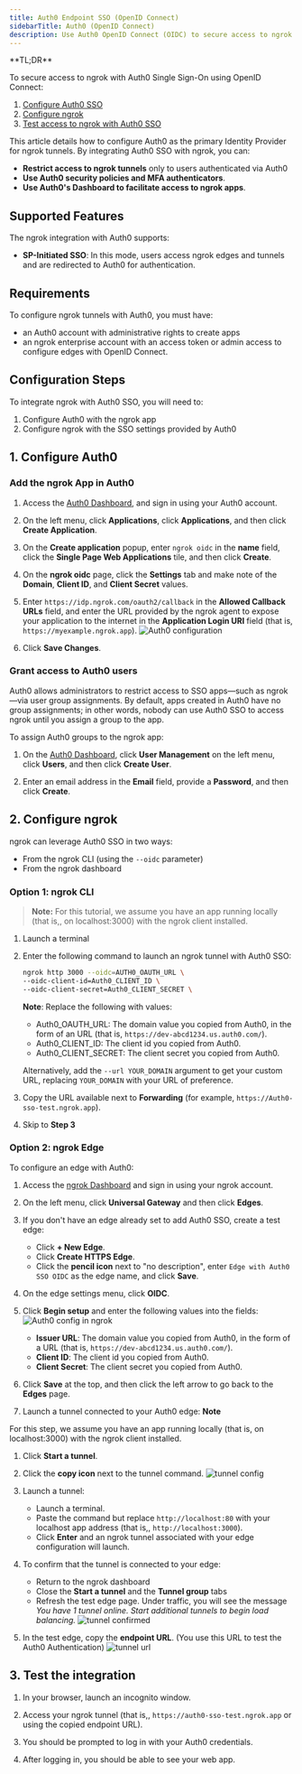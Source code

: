 ```yaml
---
title: Auth0 Endpoint SSO (OpenID Connect)
sidebarTitle: Auth0 (OpenID Connect)
description: Use Auth0 OpenID Connect (OIDC) to secure access to ngrok endpoints
---
```



<Disclaimer />
<Tip>
**TL;DR**

To secure access to ngrok with Auth0 Single Sign-On using OpenID Connect:

1. [Configure Auth0 SSO](#configure-Auth0)
1. [Configure ngrok](#configure-ngrok)
1. [Test access to ngrok with Auth0 SSO](#test-sso)
   </Tip>

This article details how to configure Auth0 as the primary Identity Provider for ngrok tunnels.
By integrating Auth0 SSO with ngrok, you can:

- **Restrict access to ngrok tunnels** only to users authenticated via Auth0
- **Use Auth0 security policies and MFA authenticators**.
- **Use Auth0's Dashboard to facilitate access to ngrok apps**.

## Supported Features

The ngrok integration with Auth0 supports:

- **SP-Initiated SSO**: In this mode, users access ngrok edges and tunnels and are redirected to Auth0 for authentication.

## Requirements

To configure ngrok tunnels with Auth0, you must have:

- an Auth0 account with administrative rights to create apps
- an ngrok enterprise account with an access token or admin access to configure edges with OpenID Connect.

## Configuration Steps

To integrate ngrok with Auth0 SSO, you will need to:

1. Configure Auth0 with the ngrok app
1. Configure ngrok with the SSO settings provided by Auth0

## 1. Configure Auth0

### Add the ngrok App in Auth0

1. Access the [Auth0 Dashboard](https://manage.auth0.com/dashboard/), and sign in using your Auth0 account.

1. On the left menu, click **Applications**, click **Applications**, and then click **Create Application**.

1. On the **Create application** popup, enter `ngrok oidc` in the **name** field, click the **Single Page Web Applications** tile, and then click **Create**.

1. On the **ngrok oidc** page, click the **Settings** tab and make note of the **Domain**, **Client ID**, and **Client Secret** values.

1. Enter `https://idp.ngrok.com/oauth2/callback` in the **Allowed Callback URLs** field, and enter the URL provided by the ngrok agent to expose your application to the internet in the **Application Login URI** field (that is, `https://myexample.ngrok.app`).
   ![Auth0 configuration](../img/auth0/img/ngrok_url_configuration_auth0.png)

1. Click **Save Changes**.

### Grant access to Auth0 users

Auth0 allows administrators to restrict access to SSO apps—such as ngrok—via user group assignments. By default, apps created in Auth0 have no group assignments; in other words, nobody can use Auth0 SSO to access ngrok until you assign a group to the app.

To assign Auth0 groups to the ngrok app:

1. On the [Auth0 Dashboard](https://manage.auth0.com/dashboard/), click **User Management** on the left menu, click **Users**, and then click **Create User**.

1. Enter an email address in the **Email** field, provide a **Password**, and then click **Create**.

## 2. Configure ngrok

ngrok can leverage Auth0 SSO in two ways:

- From the ngrok CLI (using the `--oidc` parameter)
- From the ngrok dashboard

### **Option 1**: ngrok CLI

> **Note:** For this tutorial, we assume you have an app running locally (that is,, on localhost:3000) with the ngrok client installed.

1. Launch a terminal

1. Enter the following command to launch an ngrok tunnel with Auth0 SSO:

   ```bash
   ngrok http 3000 --oidc=AUTH0_OAUTH_URL \
   --oidc-client-id=Auth0_CLIENT_ID \
   --oidc-client-secret=Auth0_CLIENT_SECRET \
   ```

   **Note**: Replace the following with values:
   - Auth0_OAUTH_URL: The domain value you copied from Auth0, in the form of an URL (that is, `https://dev-abcd1234.us.auth0.com/`).
   - Auth0_CLIENT_ID: The client id you copied from Auth0.
   - Auth0_CLIENT_SECRET: The client secret you copied from Auth0.

   Alternatively, add the `--url YOUR_DOMAIN` argument to get your custom URL, replacing `YOUR_DOMAIN` with your URL of preference.

1. Copy the URL available next to **Forwarding** (for example, `https://Auth0-sso-test.ngrok.app`).

1. Skip to **Step 3**

### **Option 2**: ngrok Edge

To configure an edge with Auth0:

1. Access the [ngrok Dashboard](https://dashboard.ngrok.com/) and sign in using your ngrok account.

1. On the left menu, click **Universal Gateway** and then click **Edges**.

1. If you don't have an edge already set to add Auth0 SSO, create a test edge:
   - Click **+ New Edge**.
   - Click **Create HTTPS Edge**.
   - Click the **pencil icon** next to "no description", enter `Edge with Auth0 SSO OIDC` as the edge name, and click **Save**.

1. On the edge settings menu, click **OIDC**.

1. Click **Begin setup** and enter the following values into the fields:
   ![Auth0 config in ngrok](../img/auth0/img/auth0-1.png)
   - **Issuer URL**: The domain value you copied from Auth0, in the form of a URL (that is, `https://dev-abcd1234.us.auth0.com/`).
   - **Client ID**: The client id you copied from Auth0.
   - **Client Secret**: The client secret you copied from Auth0.

1. Click **Save** at the top, and then click the left arrow to go back to the **Edges** page.

1. Launch a tunnel connected to your Auth0 edge:
   <Tip>
**Note**

For this step, we assume you have an app running locally (that is, on localhost:3000) with the ngrok client installed.

</Tip>

1. Click **Start a tunnel**.

1. Click the **copy icon** next to the tunnel command.
   ![tunnel config](../img/auth0/img/auth0-2.png)

1. Launch a tunnel:
   - Launch a terminal.
   - Paste the command but replace `http://localhost:80` with your localhost app address (that is,, `http://localhost:3000`).
   - Click **Enter** and an ngrok tunnel associated with your edge configuration will launch.

1. To confirm that the tunnel is connected to your edge:
   - Return to the ngrok dashboard
   - Close the **Start a tunnel** and the **Tunnel group** tabs
   - Refresh the test edge page. Under traffic, you will see the message _You have 1 tunnel online. Start additional tunnels to begin load balancing._
     ![tunnel confirmed](../img/auth0/img/auth0-3.png)

1. In the test edge, copy the **endpoint URL**. (You use this URL to test the Auth0 Authentication)
   ![tunnel url](../img/auth0/img/auth0-4.png)

## 3. Test the integration

1. In your browser, launch an incognito window.

1. Access your ngrok tunnel (that is,, `https://auth0-sso-test.ngrok.app` or using the copied endpoint URL).

1. You should be prompted to log in with your Auth0 credentials.

1. After logging in, you should be able to see your web app.
